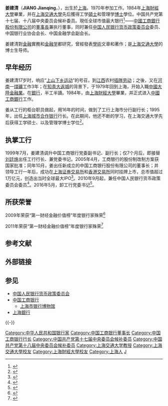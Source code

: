 {{Infobox_officeholder
| name = 姜建清
| image name =Jiang Jianqing, 2009 World Economic Forum on Africa-1.jpg
| width = 200px
| now = 
| period = 
| Sex = 男
| different name =
| party ={{CPC}}
| Native place = [[上海市|上海市]]
| date of birth = 1953年2月
| place of birth = 
| date of death = 
| place of death = 
| spouse = 
| relatives = 
| educate = 
*[[上海财经大学|上海财经大学]]毕业
*[[上海交通大学|上海交通大学]]工学硕士
*上海交通大学管理学博士
| past = 
*<span style="color: blue;">中国工商银行副行长、党委副书记<br/>（1999年7月－2000年2月）</span>
*<span style="color: blue;">中国工商银行行长、党委书记<br/>（2000年2月－2005年10月）</span>
*<span style="color: blue;">中国工商银行股份有限公司董事长<br/>（2005年10月－至今）</span>
*<span style="color: blue;">中国人民银行货币政策委员会委员<br/>（2010年9月－至今）</span>
| work =
}}

'''姜建清'''（'''JIANG Jianqing'''，{{bd|1953年|2月|||}}），出生於[[上海|上海]]。1970年参加工作。1984年[[上海財經大學|上海財經大學]]畢業，并在[[上海交通大學|上海交通大學]]先后獲得工学[[碩士|碩士]]和管理学[[博士|博士]]學位。中国共产党第十七届、十八届中央委员会候补委员。現任全球市值最大银行<ref name="">{{cite web | language = en | publisher = www.FT.com | title = FT Global 500 2010 | url = http://media.ft.com/cms/66ce3362-68b9-11df-96f1-00144feab49a.pdf | author = FT.com | date =  | accessdate = 2010-09-25 | archive-date = 2019-07-14 | archive-url = https://web.archive.org/web/20190714001120/http://media.ft.com/cms/66ce3362-68b9-11df-96f1-00144feab49a.pdf | dead-url = no }}</ref>——[[中國工商銀行股份有限公司|中國工商銀行股份有限公司]]的[[董事長|董事長]]兼执行董事，同时兼任[[中国人民银行|中国人民银行货币政策委员会]]委员、中国银行业协会会长、中国金融学会副会长。

姜建清對[[金融|金融]]實務和[[金融学|金融学]]都研究，曾經發表[[學術|學術]]文章和著作；是[[上海交通大學|上海交通大學]]的博士生导师。

==早年经历==
姜建清17岁时，响应“[[上山下乡运动|上山下乡运动]]”的号召，到[[江西|江西]]农村[[插隊劳动|插隊劳动]]；之後，又在[[河南|河南]]一[[煤礦|煤礦]]工作3年；在[[知青大返城|知青大返城]]的背景下，于1979年回到上海，开始入職[[中國大陸|中國大陸]][[金融業|金融業]]。在[[銀行|銀行]]，半工半讀。1984年，由[[上海財經大學|上海財經大學]]畢業，并正式进入[[中國工商銀行|中國工商銀行]]工作。

姜从工行的柜台职员做起，用16年的时间，做到了工行上海市分行副行长；1995年，出任[[上海銀行|上海城市合作银行]]行长。在此期间，他还不断的学习，在上海交通大学先后获得工学硕士、以及管理学博士学位<ref>{{Cite web |url=http://finance.sina.com.cn/wealthperson/2004-06-29/589.html |title=姜建清簡介 |access-date=2009-09-01 |archive-date=2020-11-26 |archive-url=https://web.archive.org/web/20201126120933/http://finance.sina.com.cn/wealthperson/2004-06-29/589.html |dead-url=no }}</ref>。

==执掌工行==
1999年7月，姜建清调升中国工商银行党委副书记、副行长；仅7个月后，即接替[[刘廷焕|刘廷焕]]出任工行行长、兼党委书记。2005年4月，工商银行的股份制改制方案获国家批准；同年10月，姜出任新成立的中国工商银行股份有限公司的董事长；并领导工行一年后，成功在[[上海证券交易所|上海证券交易所]]和[[香港交易所|香港交易所]]同时挂牌上市，总市值超过1万亿元，创造出当时全球最大IPO<ref>{{Cite web |url=http://news.sina.com.cn/c/2006-11-13/103011499183.shtml |title=姜建清：从点钞员到工行董事长 |access-date=2011-11-07 |archive-date=2019-06-08 |archive-url=https://web.archive.org/web/20190608171008/http://news.sina.com.cn/c/2006-11-13/103011499183.shtml |dead-url=no }}</ref>。2010年9月起，兼任中国人民银行货币政策委员会委员<ref>{{Cite web |url=http://www.gov.cn/zwgk/2010-09/17/content_1704552.htm |title=国务院办公厅关于调整中国人民银行货币政策委员会组成人员的通知 |access-date=2011-11-07 |archive-date=2019-06-03 |archive-url=https://web.archive.org/web/20190603030042/http://www.gov.cn/zwgk/2010-09/17/content_1704552.htm |dead-url=no }}</ref>。2016年5月，卸工行党委书记<ref>{{cite news|accessdate=2016-05-16|url=http://www.thepaper.cn/newsDetail_forward_1469970|title=中组部任命易会满为工行党委书记，料接替姜建清任董事长|publisher=澎湃新闻|archive-date=2019-05-19|archive-url=https://web.archive.org/web/20190519204256/http://www.thepaper.cn/newsDetail_forward_1469970|dead-url=no}}</ref>。

==所获荣誉==
2009年荣获“第一财经金融价值榜”年度银行家殊荣<ref>{{cite web | url = http://business.sohu.com/20091129/n268553792.shtml | title = 2009第一财经金融价值榜颁奖典礼:年度金融人物 | accessdate = 2012-03-13 | archive-date = 2021-07-03 | archive-url = https://web.archive.org/web/20210703093434/https://business.sohu.com/20091129/n268553792.shtml }}</ref>

2011年荣获“第一财经金融价值榜”年度银行家殊荣<ref>{{cite web | url = http://www.yicai.com/news/2011/12/1258825.html | title = 2011CFV获奖名单 | accessdate = 2012-03-13 | archive-date = 2012-09-23 | archive-url = https://web.archive.org/web/20120923005136/http://www.yicai.com/news/2011/12/1258825.html | dead-url = no }}</ref>

== 参考文献 ==
{{Reflist|2}}

== 外部链接 ==
{{Commons category|Jiang Jianqing}}

== 参见 ==
{{Portal box|中华人民共和国|经济|上海|人物}}
* [[中国人民银行货币政策委员会|中国人民银行货币政策委员会]]
* [[中国工商银行|中国工商银行]]
** [[上海市银行博物馆|上海市银行博物馆]]
* [[上海銀行|上海銀行]]

{{-}}
{{start box}}
{{s-bus}}
{{s-new|reasons=新公司}}
{{s-title|[[中国工商银行股份有限公司|中国工商银行股份有限公司]][[董事长|董事长]]|2005年10月-2016年5月}}
{{s-after|[[易会满|易会满]]}}
{{s-before|[[刘廷焕|刘廷焕]]}}
{{s-title|[[中国工商银行|中国工商银行]]行长|2000年2月－2005年10月}}
{{s-after|[[杨凯生|杨凯生]]}}
{{end box}}

{{DEFAULTSORT:J姜}}
[[Category:中华人民共和国银行家|Category:中华人民共和国银行家]]
[[Category:中国工商银行董事长|Category:中国工商银行董事长]]
[[Category:中国工商银行行长|Category:中国工商银行行长]]
[[Category:中国共产党第十七届中央委员会候补委员|Category:中国共产党第十七届中央委员会候补委员]]
[[Category:中国共产党第十八届中央委员会候补委员|Category:中国共产党第十八届中央委员会候补委员]]
[[Category:上海交通大学教授|Category:上海交通大学教授]]
[[Category:上海交通大學校友|Category:上海交通大學校友]]
[[Category:上海財經大學校友|Category:上海財經大學校友]]
[[Category:上海人|Category:上海人]]
[[Category:姜姓|J]]